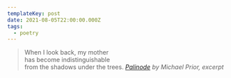 ```yaml
---
templateKey: post
date: 2021-08-05T22:00:00.000Z
tags:
  - poetry
---
```

> When I look back, my mother<br/>
> has become indistinguishable<br/>
> from the shadows under the trees.
> <cite><i>[Palinode](https://poems.com/poem/palinode/)</i> by Michael Prior, excerpt</cite>